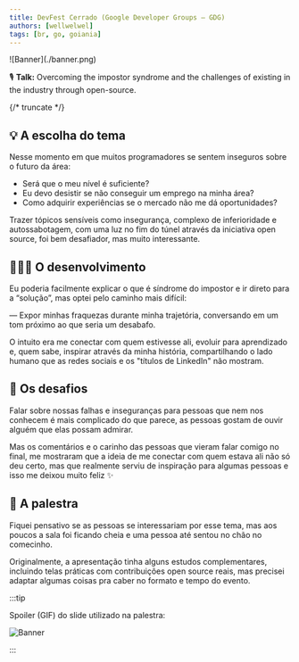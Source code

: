 ```yaml
---
title: DevFest Cerrado (Google Developer Groups — GDG)
authors: [wellwelwel]
tags: [br, go, goiania]
---
```



<Parallax tiltMaxAngleX={0} perspective={1920}>
  ![Banner](./banner.png)
</Parallax>

🎙️ **Talk:** Overcoming the impostor syndrome and the challenges of existing in the industry through open-source.

{/* truncate */}

## 💡 A escolha do tema

Nesse momento em que muitos programadores se sentem inseguros sobre o futuro da área:

- Será que o meu nível é suficiente?
- Eu devo desistir se não conseguir um emprego na minha área?
- Como adquirir experiências se o mercado não me dá oportunidades?

Trazer tópicos sensíveis como insegurança, complexo de inferioridade e autossabotagem, com uma luz no fim do túnel através da iniciativa open source, foi bem desafiador, mas muito interessante.

## 🧑🏻‍🔬 O desenvolvimento

Eu poderia facilmente explicar o que é síndrome do impostor e ir direto para a “solução”, mas optei pelo caminho mais difícil:

— Expor minhas fraquezas durante minha trajetória, conversando em um tom próximo ao que seria um desabafo.

O intuito era me conectar com quem estivesse ali, evoluir para aprendizado e, quem sabe, inspirar através da minha história, compartilhando o lado humano que as redes sociais e os "títulos de LinkedIn" não mostram.

## 👻 Os desafios

Falar sobre nossas falhas e inseguranças para pessoas que nem nos conhecem é mais complicado do que parece, as pessoas gostam de ouvir alguém que elas possam admirar.

Mas os comentários e o carinho das pessoas que vieram falar comigo no final, me mostraram que a ideia de me conectar com quem estava ali não só deu certo, mas que realmente serviu de inspiração para algumas pessoas e isso me deixou muito feliz ✨

## 🎤 A palestra

Fiquei pensativo se as pessoas se interessariam por esse tema, mas aos poucos a sala foi ficando cheia e uma pessoa até sentou no chão no comecinho.

Originalmente, a apresentação tinha alguns estudos complementares, incluindo telas práticas com contribuições open source reais, mas precisei adaptar algumas coisas pra caber no formato e tempo do evento.

:::tip

Spoiler (GIF) do slide utilizado na palestra:

![Banner](./slide.gif)

:::
